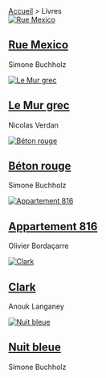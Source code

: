 <div className="books">
  <nav className="breadcrumbs">
    <a href="/">Accueil</a> > <span className="current">Livres</span>
  </nav>

  <div className="ProductList">
    <article className="Product">
    <a href="/fr/p/rue-mexico">
        <img
          src="/rue-mexico.jpg"
          alt="Rue Mexico"
          className="Product-cover-image"
        />
      </a>
      <h1 className="Product-title">
        <a href="/fr/p/rue-mexico">Rue Mexico</a>
      </h1>
      <p className="Product-author">Simone Buchholz</p>
    </article>
    <article className="Product">
      <a href="/fr/p/le-mur-grec">
        <img
          src="/le-mur-grec.cover.jpg"
          alt="Le Mur grec"
          className="Product-cover-image"
        />
      </a>
      <h1 className="Product-title">
        <a href="/fr/p/le-mur-grec">Le Mur grec</a>
      </h1>
      <p className="Product-author">Nicolas Verdan</p>
    </article>
    <article className="Product">
      <a href="/fr/p/beton-rouge">
        <img
          src="/beton-rouge.cover.jpg"
          alt="Béton rouge"
          className="Product-cover-image"
        />
      </a>
      <h1 className="Product-title">
        <a href="/fr/p/beton-rouge">Béton rouge</a>
      </h1>
      <p className="Product-author">Simone Buchholz</p>
    </article>
    <article className="Product">
      <a href="/fr/p/appartement-816">
        <img
          src="/appartement-816.cover.jpg"
          alt="Appartement 816"
          className="Product-cover-image"
        />
      </a>
      <h1 className="Product-title">
        <a href="/fr/p/appartement-816">Appartement 816</a>
      </h1>
      <p className="Product-author">Olivier Bordaçarre</p>
    </article>
    <article className="Product">
      <a href="/fr/p/clark">
        <img
          src="/clark.cover.jpg"
          alt="Clark"
          className="Product-cover-image"
        />
      </a>
      <h1 className="Product-title">
        <a href="/fr/p/clark">Clark</a>
      </h1>
      <p className="Product-author">Anouk Langaney</p>
    </article>
    <article className="Product">
      <a href="/fr/p/nuit-bleue">
        <img
          src="/nuit-bleue.cover.jpg"
          alt="Nuit bleue"
          className="Product-cover-image"
        />
      </a>
      <h1 className="Product-title">
        <a href="/fr/p/nuit-bleue">Nuit bleue</a>
      </h1>
      <p className="Product-author">Simone Buchholz</p>
    </article>
  </div>
</div>

